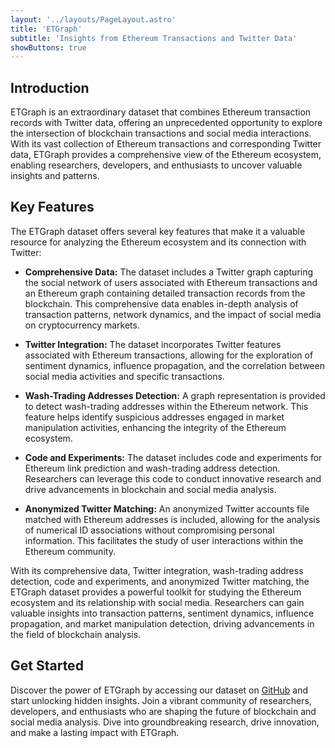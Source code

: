 ```yaml
---
layout: '../layouts/PageLayout.astro'
title: 'ETGraph'
subtitle: 'Insights from Ethereum Transactions and Twitter Data'
showButtons: true
---
```


## Introduction

ETGraph is an extraordinary dataset that combines Ethereum transaction records
with Twitter data, offering an unprecedented opportunity to explore the
intersection of blockchain transactions and social media interactions. With its
vast collection of Ethereum transactions and corresponding Twitter data,
ETGraph provides a comprehensive view of the Ethereum ecosystem, enabling
researchers, developers, and enthusiasts to uncover valuable insights and
patterns.

## Key Features

The ETGraph dataset offers several key features that make it a valuable resource for analyzing the Ethereum ecosystem and its connection with Twitter:

- **Comprehensive Data:** The dataset includes a Twitter graph capturing the social network of users associated with Ethereum transactions and an Ethereum graph containing detailed transaction records from the blockchain. This comprehensive data enables in-depth analysis of transaction patterns, network dynamics, and the impact of social media on cryptocurrency markets.

- **Twitter Integration:** The dataset incorporates Twitter features associated with Ethereum transactions, allowing for the exploration of sentiment dynamics, influence propagation, and the correlation between social media activities and specific transactions.

- **Wash-Trading Addresses Detection:** A graph representation is provided to detect wash-trading addresses within the Ethereum network. This feature helps identify suspicious addresses engaged in market manipulation activities, enhancing the integrity of the Ethereum ecosystem.

- **Code and Experiments:** The dataset includes code and experiments for Ethereum link prediction and wash-trading address detection. Researchers can leverage this code to conduct innovative research and drive advancements in blockchain and social media analysis.

- **Anonymized Twitter Matching:** An anonymized Twitter accounts file matched with Ethereum addresses is included, allowing for the analysis of numerical ID associations without compromising personal information. This facilitates the study of user interactions within the Ethereum community.

With its comprehensive data, Twitter integration, wash-trading address detection, code and experiments, and anonymized Twitter matching, the ETGraph dataset provides a powerful toolkit for studying the Ethereum ecosystem and its relationship with social media. Researchers can gain valuable insights into transaction patterns, sentiment dynamics, influence propagation, and market manipulation detection, driving advancements in the field of blockchain analysis.


## Get Started

Discover the power of ETGraph by accessing our dataset on <a href={import.meta.env.PUBLIC_GITHUB_URL} target="_blank">GitHub</a> and start unlocking
hidden insights. Join a vibrant community of researchers, developers, and
enthusiasts who are shaping the future of blockchain and social media analysis.
Dive into groundbreaking research, drive innovation, and make a lasting impact
with ETGraph.
